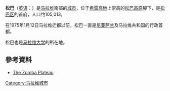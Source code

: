 {{城市|
城市名称=松巴|
外文名称={{lang|en|Zomba}}|
代表图像=Chancellor college zomba.jpg|
国家=马拉维|
区=松巴区|
南北=南|纬度=15|纬分=21|纬秒=|
东西=东|经度=35|经分=18|经秒=|
海拔=1005|
面积=|
人口=105,013|
统计时间=2018年|
市长={{lang|en|George Katole-Milner}}|
时区=UTC +2|
地图档名=MW-Zomba.PNG|
大小=100px|
网址=|
}}

'''松巴'''（[[英语|英语]]：{{lang|en|Zomba}}）是[[马拉维|马拉维]]南部的[[城市|城市]]，位于[[希雷高地|希雷高地]]上崇高的[[松巴高原|松巴高原]]腳下，是[[松巴区|松巴区]]的首府，人口约105,013。

在1975年1月12日马拉维迁都以前，松巴一直是[[尼亚萨兰|尼亚萨兰]]及马拉维共和国的行政首都。

松巴也是[[马拉维大学|马拉维大学]]的所在地。
==參考資料==
*[https://web.archive.org/web/20110526123837/http://www.africaguide.com/country/malawi/zomba1.htm The Zomba Plateau]

{{Authority control}}
{{africa-geo-stub}}

[[Category:马拉维城市|Category:马拉维城市]]